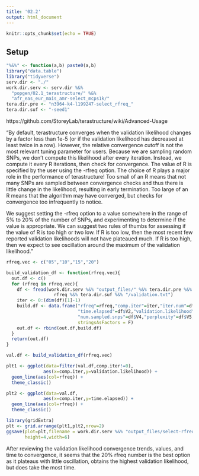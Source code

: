 ```yaml
---
title: '02.2'
output: html_document
---
```


```r
knitr::opts_chunk$set(echo = TRUE)
```

## Setup

```r
"%&%" <- function(a,b) paste0(a,b)
library("data.table")
library("tidyverse")
serv.dir <- "./"
work.dir.serv <- serv.dir %&%
  "popgen/02.1_terastructure/" %&%
  "afr_eas_eur_mais_amr-select_mcps1k/"
tera.dir.pre <- "n3964-k4-l199247-select_rfreq_"
tera.dir.suf <- "-seed1"
```

https://github.com/StoreyLab/terastructure/wiki/Advanced-Usage

"By default, terastructure converges when the validation likelihood changes by a factor less 
than 1e-5 (or if the validation likelihood has decreased at least twice in a row). 
However, the relative convergence cutoff is not the most relevant tuning parameter for users. 
Because we are sampling random SNPs, we don't compute this likelihood after every iteration. 
Instead, we compute it every R iterations, then check for convergence. The value of R is specified by the 
user using the -rfreq option. The choice of R plays a major role in the performance of terastructure! 
Too small of an R means that not many SNPs are sampled between convergence checks 
and thus there is little change in the likelihood, resulting in early termination. 
Too large of an R means that the algorithm may have converged, but checks for convergence too infrequently to notice.

We suggest setting the -rfreq option to a value somewhere in the range of 5% to 20% of the number of SNPs, 
and experimenting to determine if the value is appropriate. 
We can suggest two rules of thumbs for assessing if the value of R is too high or two low. 
If R is too low, then the most recent few reported validation likelihoods will not have plateaued much. 
If R is too high, then we expect to see oscillation around the maximum of the validation likelihood."

```r
rfreq.vec <- c("05","10","15","20")
```

```r
build_validation_df <- function(rfreq.vec){
  out.df <- c()
  for (rfreq in rfreq.vec){
    df <- fread(work.dir.serv %&% "output_files/" %&% tera.dir.pre %&%
                  rfreq %&% tera.dir.suf %&% "/validation.txt")
    iter <- 0:(dim(df)[1]-1)
    build.df <- data.frame("rfreq"=rfreq,"comp.iter"=iter,"iter.num"=df$V1,
                           "time.elapsed"=df$V2,"validation.likelihood"=df$V3,
                           "num.sampled.snps"=df$V4,"perplexity"=df$V5,
                           stringsAsFactors = F)
    out.df <- rbind(out.df,build.df)
  }
  return(out.df)
}
```

```r
val.df <- build_validation_df(rfreq.vec)
```

```r
plt1 <- ggplot(data=filter(val.df,comp.iter!=0),
              aes(x=comp.iter,y=validation.likelihood)) +
  geom_line(aes(col=rfreq)) +
  theme_classic()

plt2 <- ggplot(data=val.df,
              aes(x=comp.iter,y=time.elapsed)) +
  geom_line(aes(col=rfreq)) +
  theme_classic()
```

```r
library(gridExtra)
plt <- grid.arrange(plt1,plt2,nrow=2)
ggsave(plot=plt,filename = work.dir.serv %&% "output_files/select-rfreq.png",
       height=4,width=6)
```

After reviewing the validation likelihood convergence trends, values, and time to convergence, 
it seems that the 20% rfreq number is the best option as it plateaus with little oscillation, 
obtains the highest validation likelihood, but does take the most time.
